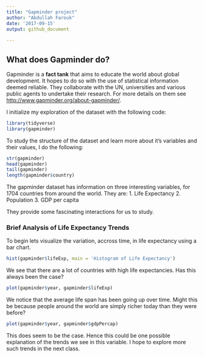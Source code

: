 ```yaml
---
title: "Gapminder project"
author: "Abdullah Farouk"
date: '2017-09-15'
output: github_document
          
---
```


## What does Gapminder do?

Gapminder is a **fact tank** that aims to educate the world about global development. It hopes to do so with the use of statistical information deemed reliable. They collaborate with the UN, universities and various public agents to undertake their research. For more details on them see <http://www.gapminder.org/about-gapminder/>.


I initialize my exploration of the dataset with the following code:

```r
library(tidyverse)
library(gapminder)
```

To study the structure of the dataset and learn more about it's variables and their values, I do the following:

```r
str(gapminder)
head(gapminder)
tail(gapminder)
length(gapminder$country)
```


The gapminder dataset has information on three interesting variables, for 1704 countries from around the world. They are:
1. Life Expectancy
2. Population
3. GDP per capita

They provide some fascinating interactions for us to study.


### Brief Analysis of Life Expectancy Trends

To begin lets visualize the variation, accross time, in life expectancy using a bar chart. 

```r
hist(gapminder$lifeExp, main = 'Histogram of Life Expectancy')
```

We see that there are a lot of countries with high life expectancies. Has this always been the case?

```r

plot(gapminder$year, gapminder$lifeExp)

```

We notice that the average life span has been going up over time. Might this be because people around the world are simply richer today than they were before?

```r
plot(gapminder$year, gapminder$gdpPercap)
```


This does seem to be the case. Hence this could be one possible explanation of the trends we see in this variable. I hope to explore more such trends in the next class.


